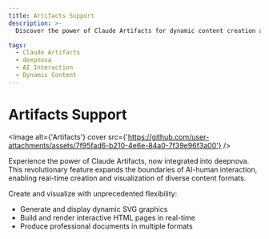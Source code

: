 ```yaml
---
title: Artifacts Support
description: >-
  Discover the power of Claude Artifacts for dynamic content creation and visualization.

tags:
  - Claude Artifacts
  - deepnova
  - AI Interaction
  - Dynamic Content
---
```


# Artifacts Support

<Image alt={'Artifacts'} cover src={'https://github.com/user-attachments/assets/7f95fad6-b210-4e6e-84a0-7f39e96f3a00'} />

Experience the power of Claude Artifacts, now integrated into deepnova. This revolutionary feature expands the boundaries of AI-human interaction, enabling real-time creation and visualization of diverse content formats.

Create and visualize with unprecedented flexibility:

- Generate and display dynamic SVG graphics
- Build and render interactive HTML pages in real-time
- Produce professional documents in multiple formats
